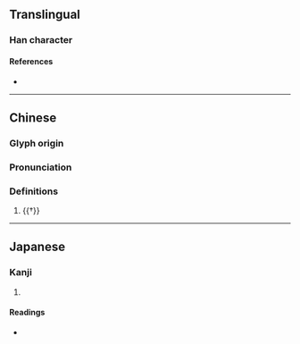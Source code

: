 {{character info/new}}
==Translingual==

===Han character===
{{Han char|rn=19|rad=力|as=06|sn=8|four=|canj=TQKS|ids=⿰羊力}}

====References====
* {{Han ref|kx=0147.100|dkj=02332|dj=0331.190|hdz=53126.020|uh=52B7|ud=21175}}

----
==Chinese==
{{zh-forms}}

===Glyph origin===
{{Han etym}}

===Pronunciation===
{{zh-pron
|m=yáng
|mc=y
|oc=y
|cat=n
}}

===Definitions===
{{zh-hanzi}}

# {{†}} {{zh-alt-form|劝}}

----

==Japanese==

===Kanji===
{{ja-kanji|grade=|rs=力06}}

# {{defn|lang=ja|sort=力06}}

====Readings====
* {{ja-readings|on=[[よう]] (yō)|kun=[[すすめる]] (susumeru)}}
